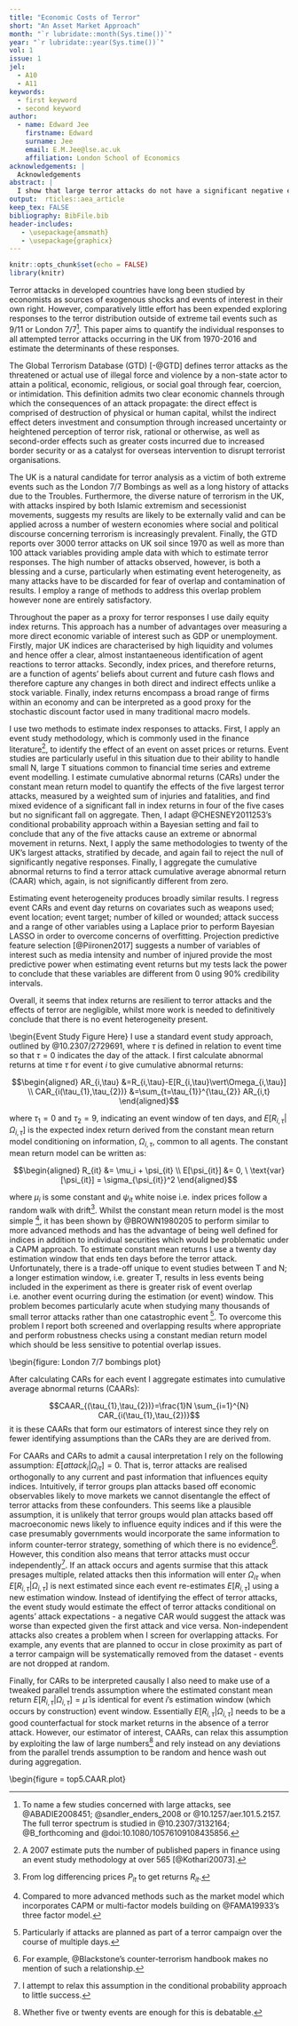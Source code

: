 ```yaml
---
title: "Economic Costs of Terror"
short: "An Asset Market Approach"
month: "`r lubridate::month(Sys.time())`"
year: "`r lubridate::year(Sys.time())`"
vol: 1
issue: 1
jel:
  - A10
  - A11
keywords:
  - first keyword
  - second keyword
author:
  - name: Edward Jee
    firstname: Edward
    surname: Jee
    email: E.M.Jee@lse.ac.uk
    affiliation: London School of Economics
acknowledgements: |
  Acknowledgements
abstract: |
  I show that large terror attacks do not have a significant negative effect on UK asset markets. Furthermore, when I expand my analysis to include all terror attacks from 1970 to present day I find no evidence of a negative asset market response. Finally, I find no evidence of event heterogeneity. That is, target type and location; success of an attack; number of wounded or killed; weapons used; attack type and media coverage cannot be used as predictors for asset market responses. Results are consistent across a range of UK indices and specifications.
output:  rticles::aea_article
keep_tex: FALSE
bibliography: BibFile.bib
header-includes:
   - \usepackage{amsmath}
   - \usepackage{graphicx}
---
```


```r
knitr::opts_chunk$set(echo = FALSE)
library(knitr)
```
\pagestyle{plain}


Terror attacks in developed countries have long been studied by economists as sources of exogenous shocks and events of interest in their own right. However, comparatively little effort has been expended exploring responses to the terror distribution outside of extreme tail events such as 9/11 or London 7/7^[To name a few studies concerned with large attacks, see @ABADIE2008451; @sandler_enders_2008 or @10.1257/aer.101.5.2157. The full terror spectrum is studied in @10.2307/3132164; @B_forthcoming and @doi:10.1080/10576109108435856.]. This paper aims to quantify the individual responses to all attempted terror attacks occurring in the UK from 1970-2016 and estimate the determinants of these responses.

  The Global Terrorism Database (GTD) [-@GTD] defines terror attacks as the threatened or actual use of illegal force and violence by a non-state actor to attain a political, economic, religious, or social goal through fear, coercion, or intimidation. This definition admits two clear economic channels through which the consequences of an attack propagate: the direct effect is comprised of destruction of physical or human capital, whilst the indirect effect deters investment and consumption through increased uncertainty or heightened perception of terror risk, rational or otherwise, as well as second-order effects such as greater costs incurred due to increased border security or as a catalyst for overseas intervention to disrupt terrorist organisations.
  
  The UK is a natural candidate for terror analysis as a victim of both extreme events such as the London 7/7 Bombings as well as a long history of attacks due to the Troubles. Furthermore, the diverse nature of terrorism in the UK, with attacks inspired by both Islamic extremism and secessionist movements, suggests my results are likely to be externally valid and can be applied across a number of western economies where social and political discourse concerning terrorism is increasingly prevalent. Finally, the GTD reports over 3000 terror attacks on UK soil since 1970 as well as more than 100 attack variables providing ample data with which to estimate terror responses. The high number of attacks observed, however, is both a blessing and a curse, particularly when estimating event heterogeneity, as many attacks have to be discarded for fear of overlap and contamination of results. I employ a range of methods to address this overlap problem however none are entirely satisfactory.
  
  Throughout the paper as a proxy for terror responses I use daily equity index returns. This approach has a number of advantages over measuring a more direct economic variable of interest such as GDP or unemployment. Firstly, major UK indices are characterised by high liquidity and volumes and hence offer a clear, almost instantaeneous identification of agent reactions to terror attacks. Secondly, index prices, and therefore returns, are a function of agents' beliefs about current and future cash flows and therefore capture any changes in both direct and indirect effects unlike a stock variable. Finally, index returns encompass a broad range of firms within an economy and can be interpreted as a good proxy for the stochastic discount factor used in many traditional macro models.
  
  I use two methods to estimate index responses to attacks. First, I apply an event study methodology, which is commonly used in the finance literature^[A 2007 estimate puts the number of published papers in finance using an event study methodology at over 565 [@Kothari20073].], to identify the effect of an event on asset prices or returns. Event studies are particularly useful in this situation due to their ability to handle small N, large T situations common to financial time series and extreme event modelling. I estimate cumulative abnormal returns (CARs) under the constant mean return model to quantify the effects of the five largest terror attacks, measured by a weighted sum of injuries and fatalities, and find mixed evidence of a significant fall in index returns in four of the five cases but no significant fall on aggregate. Then, I adapt @CHESNEY2011253's conditional probability approach within a Bayesian setting and fail to conclude that any of the five attacks cause an extreme or abnormal movement in returns. Next, I apply the same methodologies to twenty of the UK's largest attacks, stratified by decade, and again fail to reject the null of significantly negative responses. Finally, I aggregate the cumulative abnormal returns to find a terror attack cumulative average abnormal return (CAAR) which, again, is not significantly different from zero.
  
  Estimating event heterogeneity produces broadly similar results. I regress event CARs and event day returns on covariates such as weapons used; event location; event target; number of killed or wounded; attack success and a range of other variables using a Laplace prior to perform Bayesian LASSO in order to overcome concerns of overfitting. Projection predictive feature selection [@Piironen2017] suggests a number of variables of interest such as media intensity and number of injured provide the most predictive power when estimating event returns but my tests lack the power to conclude that these variables are different from 0 using 90% credibility intervals.
  
  Overall, it seems that index returns are resilient to terror attacks and the effects of terror are negligible, whilst more work is needed to definitively conclude that there is no event heterogeneity present.



\section{Literature Review}


\section{Methods and Results}
\subsection{Event Study}

\begin{Event Study Figure Here}
I use a standard event study approach, outlined by @10.2307/2729691, where $\tau$ is defined in relation to event time so that $\tau = 0$ indicates the day of the attack. I first calculate abnormal returns at time $\tau$ for event $i$ to give cumulative abnormal returns: 

$$\begin{aligned} AR_{i,\tau} &=R_{i,\tau}-E[R_{i,\tau}\vert\Omega_{i,\tau}] \\
CAR_{i(\tau_{1},\tau_{2})} &=\sum_{t=\tau_{1}}^{\tau_{2}} AR_{i,t} \end{aligned}$$

where $\tau_1 = 0$ and $\tau_2 = 9$, indicating an event window of ten days, and $E[R_{i,\tau}\vert\Omega_{i,\tau}]$ is the expected index return derived from the constant mean return model conditioning on information, $\Omega_{i,\tau}$, common to all agents. The constant mean return model can be written as:

$$\begin{aligned} R_{it} &= \mu_i + \psi_{it} \\ E[\psi_{it}] &= 0, \ \text{var}[\psi_{it}] = \sigma_{\psi_{it}}^2 \end{aligned}$$ 


where $\mu_i$ is some constant and $\psi_{it}$ white noise i.e. index prices follow a random walk with drift^[From log differencing prices $P_{it}$ to get returns $R_{it}$.]. Whilst the constant mean return model is the most simple ^[Compared to more advanced methods such as the market model which incorporates CAPM or multi-factor models building on @FAMA19933's three factor model.], it has been shown by @BROWN1980205 to perform similar to more advanced methods and has the advantage of being well defined for indices in addition to individual securities which would be problematic under a CAPM approach. To estimate constant mean returns I use a twenty day estimation window that ends ten days before the terror attack. Unfortunately, there is a trade-off unique to event studies between T and N; a longer estimation window, i.e. greater T, results in less events being included in the experiment as there is greater risk of event overlap i.e. another event ocurring during the estimation (or event) window. This problem becomes particularly acute when studying many thousands of small terror attacks rather than one catastrophic event ^[Particularly if attacks are planned as part of a terror campaign over the course of multiple days.]. To overcome this problem I report both screened and overlapping results where appropriate and perform robustness checks using a constant median return model which should be less sensitive to potential overlap issues.

\begin{figure: London 7/7 bombings plot}

After calculating CARs for each event I aggregate estimates into cumulative average abnormal returns (CAARs):

$$CAAR_{(\tau_{1},\tau_{2})}=\frac{1}N \sum_{i=1}^{N} CAR_{i(\tau_{1},\tau_{2})}$$
it is these CAARs that form our estimators of interest since they rely on fewer identifying assumptions than the CARs they are are derived from.

For CAARs and CARs to admit a causal interpretation I rely on the following assumption: $E[\textit{attack}_i | \Omega_{i\tau}] = 0$. That is, terror attacks are realised orthogonally to any current and past information that influences equity indices. Intuitively, if terror groups plan attacks based off economic observables likely to move markets we cannot disentangle the effect of terror attacks from these confounders. This seems like a plausible assumption, it is unlikely that terror groups would plan attacks based off macroeconomic news likely to influence equity indices and if this were the case presumably governments would incorporate the same information to inform counter-terror strategy, something of which there is no evidence^[For example, @Blackstone's counter-terrorism handbook makes no mention of such a relationship.]. However, this condition also means that terror attacks must occur independently^[I attempt to relax this assumption in the conditional probability approach to little success.]. If an attack occurs and agents surmise that this attack presages multiple, related attacks then this information will enter $\Omega_{i\tau}$ when $E[R_{i,\tau}\vert\Omega_{i,\tau}]$ is next estimated since each event re-estimates $E[R_{i,\tau}]$ using a new estimation window. Instead of identifying the effect of terror attacks, the event study would estimate the effect of terror attacks conditional on agents' attack expectations - a negative CAR would suggest the attack was worse than expected given the first attack and vice versa. Non-independent attacks also creates a problem when I screen for overlapping attacks. For example, any events that are planned to occur in close proximity as part of a terror campaign will be systematically removed from the dataset - events are not dropped at random.

Finally, for CARs to be interpreted causally I also need to make use of a tweaked parallel trends assumption where the estimated constant mean return $E[R_{i,\tau}\vert\Omega_{i,\tau}] = \bar{\mu}$ is identical for event $i$'s estimation window (which occurs by construction) \textit{and} event window. Essentially $E[R_{i,\tau}\vert\Omega_{i,\tau}]$ needs to be a good counterfactual for stock market returns in the absence of a terror attack. However, our estimator of interest, CAARs, can relax this assumption by exploiting the law of large numbers^[Whether five or twenty events are enough for this is debatable.] and rely instead on any deviations from the parallel trends assumption to be random and hence wash out during aggregation.

\subsection{Results I}

\begin{figure = top5.CAAR.plot}


\bibliographystyle{aea}
\bibliography{BibFile.bib}


\appendix


